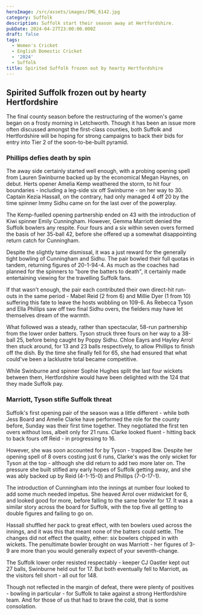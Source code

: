 ```yaml
---
heroImage: /src/assets/images/IMG_6142.jpg
category: Suffolk
description: Suffolk start their season away at Hertfordshire.
pubDate: 2024-04-27T23:00:00.000Z
draft: false
tags:
  - Women's Cricket
  - English Domestic Cricket
  - '2024'
  - Suffolk
title: Spirited Suffolk frozen out by hearty Hertfordshire
---
```


## Spirited Suffolk frozen out by hearty Hertfordshire

The final county season before the restructuring of the women's game began on a frosty morning in Letchworth. Though it has been an issue more often discussed amongst the first-class counties, both Suffolk and Hertfordshire will be hoping for strong campaigns to back their bids for entry into Tier 2 of the soon-to-be-built pyramid.

### Phillips defies death by spin

The away side certainly started well enough, with a probing opening spell from Lauren Swinburne backed up by the economical Megan Haynes, on debut. Herts opener Amelia Kemp weathered the storm, to hit four boundaries - including a leg-side six off Swinburne - on her way to 30. Captain Kezia Hassall, on the contrary, had only managed 4 off 20 by the time spinner Immy Sidhu came on for the last over of the powerplay.

The Kemp-fuelled opening partnership ended on 43 with the introduction of Kiwi spinner Emily Cunningham. However, Gemma Marriott denied the Suffolk bowlers any respite. Four fours and a six within seven overs formed the basis of her 35-ball 42, before she offered up a somewhat disappointing return catch for Cunningham.

Despite the slightly tame dismissal, it was a just reward for the generally tight bowling of Cunningham and Sidhu. The pair bowled their full quotas in tandem, returning figures of 20-1-94-4. As much as the coaches had planned for the spinners to "bore the batters to death", it certainly made entertaining viewing for the travelling Suffolk fans.

If that wasn't enough, the pair each contributed their own direct-hit run-outs in the same period - Mabel Reid (2 from 6) and Millie Dyer (1 from 10) suffering this fate to leave the hosts wobbling on 109-6. As Rebecca Tyson and Ella Phillips saw off two final Sidhu overs, the fielders may have let themselves dream of the warmth.

What followed was a steady, rather than spectacular, 58-run partnership from the lower order batters. Tyson struck three fours on her way to a 38-ball 25, before being caught by Poppy Sidhu. Chloe Eayrs and Hayley Arrol then stuck around, for 13 and 23 balls respectively, to allow Phillips to finish off the dish. By the time she finally fell for 65, she had ensured that what could've been a lacklustre total became competitive.

While Swinburne and spinner Sophie Hughes split the last four wickets between them, Hertfordshire would have been delighted with the 124 that they made Suffolk pay.

### Marriott, Tyson stifle Suffolk threat

Suffolk's first opening pair of the season was a little different - while both Jess Board and Amelie Clarke have performed the role for the county before, Sunday was their first time together. They negotiated the first ten overs without loss, albeit only for 21 runs. Clarke looked fluent - hitting back to back fours off Reid - in progressing to 16.

However, she was soon accounted for by Tyson - trapped lbw. Despite her opening spell of 8 overs costing just 6 runs, Clarke's was the only wicket for Tyson at the top - although she did return to add two more later on. The pressure she built stifled any early hopes of Suffolk getting away, and she was ably backed up by Reid (4-1-15-0) and Phillips (7-0-17-1).

The introduction of Cunningham into the innings at number four looked to add some much needed impetus. She heaved Arrol over midwicket for 6, and looked good for more, before falling to the same bowler for 17. It was a similar story across the board for Suffolk, with the top five all getting to double figures and failing to go on.

Hassall shuffled her pack to great effect, with ten bowlers used across the innings, and it was this that meant none of the batters could settle. The changes did not effect the quality, either: six bowlers chipped in with wickets. The penultimate bowler brought on was Marriott - her figures of 3-9 are more than you would generally expect of your seventh-change.

The Suffolk lower order resisted respectably - keeper CJ Oastler kept out 27 balls, Swinburne held out for 17. But both eventually fell to Marriott, as the visitors fell short - all out for 148.

Though not reflected in the margin of defeat, there were plenty of positives - bowling in particular - for Suffolk to take against a strong Hertfordshire team. And for those of us that had to brave the cold, that is some consolation.
